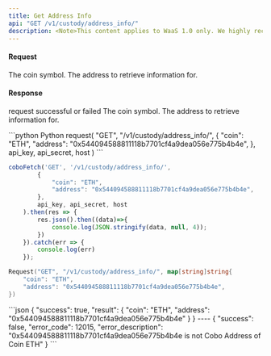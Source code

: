```yaml
---
title: Get Address Info
api: "GET /v1/custody/address_info/"
description: <Note>This content applies to WaaS 1.0 only. We highly recommend that you upgrade to [WaaS 2.0](https://www.cobo.com/developers/v2/guides/overview/introduction).</Note> This endpoint returns information about a given address for a specific coin. It checks if the address belongs to the custody wallet and raises an exception if it doesn't. The response is a JSON object containing the coin and address fields.
---
```



#### Request

<ParamField query="coin" type="String" required>The coin symbol.</ParamField>
<ParamField query="address" type="String" required>The address to retrieve information for.</ParamField>

#### Response
<ResponseField name="success" type="bool">request successful or failed</ResponseField>
   <ResponseField name="result" type="object">
   <Expandable title="object">
        <ResponseField name="coin" type="String">The coin symbol.</ResponseField>
        <ResponseField name="address" type="String">The address to retrieve information for.</ResponseField>
    </Expandable>
</ResponseField>


<RequestExample>
```python Python
request(
  "GET",
  "/v1/custody/address_info/",
  {
    "coin": "ETH",
    "address": "0x544094588811118b7701cf4a9dea056e775b4b4e",
  },
  api_key, api_secret, host
)
```

```javascript JavaScript
coboFetch('GET', '/v1/custody/address_info/',
        {
            "coin": "ETH",
            "address": "0x544094588811118b7701cf4a9dea056e775b4b4e",
        },
        api_key, api_secret, host
    ).then(res => {
        res.json().then((data)=>{
            console.log(JSON.stringify(data, null, 4));
        })
    }).catch(err => {
        console.log(err)
    });
```

```go Go
Request("GET", "/v1/custody/address_info/", map[string]string{
    "coin": "ETH",
    "address": "0x544094588811118b7701cf4a9dea056e775b4b4e",
})
```

</RequestExample>


<ResponseExample>
```json
{
  "success": true,
  "result": {
    "coin": "ETH",
    "address": "0x544094588811118b7701cf4a9dea056e775b4b4e"
  }
}
----
{
  "success": false,
  "error_code": 12015,
  "error_description": "0x544094588811118b7701cf4a9dea056e775b4b4e is not Cobo Address of Coin ETH"
}
```
</ResponseExample>


